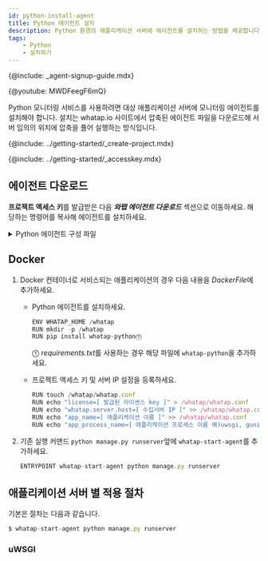 ```yaml
---
id: python-install-agent
title: Python 에이전트 설치
description: Python 환경의 애플리케이션 서버에 에이전트를 설치하는 방법을 제공합니다.
tags: 
    - Python
    - 설치하기
---
```


{@include: _agent-signup-guide.mdx}

{@youtube: MWDFeegF6mQ}

Python 모니터링 서비스를 사용하려면 대상 애플리케이션 서버에 모니터링 에이전트를 설치해야 합니다. 설치는 whatap.io 사이트에서 압축된 에이전트 파일을 다운로드해 서버 임의의 위치에 압축을 풀어 실행하는 방식입니다.

{@include: ../getting-started/_create-project.mdx}

{@include: ../getting-started/_accesskey.mdx}

## 에이전트 다운로드

**프로젝트 액세스 키**를 발급받은 다음 ***와탭 에이전트 다운로드*** 섹션으로 이동하세요. 해당하는 명령어를 복사해 에이전트를 설치하세요. 

<details>
<summary>Python 에이전트 구성 파일</summary>

Python 모니터링 서비스를 구성하는 각 파일의 역할은 다음과 같습니다.

* *whatap.conf* : 에이전트 설정 기본 필수 파일입니다. 에이전트와 관련된 옵션은 모두 *whatap.conf*에서 설정 가능합니다.

* *paramkey.txt* : 추적한 트랜잭션의 프로파일 정보로 수집한 HTTP와 SQL 데이터의 파라미터 정보를 확인할 때 사용합니다. 보안 키를 파일에 저장하고 실제 수집된 데이터를 브라우저에서 확인하고자 할 때 파일에 저장해 둔 보안 키를 입력해야 조회할 수 있습니다. 파일의 내용을 직접 변경하여 보안 키 수정이 가능합니다. 관련 옵션은 다음과 같습니다. 

    * `profile_http_parameter_enabled` (default: false)

    * `profile_sql_param_enabled` (default: false)

</details>

## Docker

1. Docker 컨테이너로 서비스되는 애플리케이션의 경우 다음 내용을 *DockerFile*에 추가하세요.

    * Python 에이전트를 설치하세요.

        ```javascript title='Dockerfile'
        ENV WHATAP_HOME /whatap
        RUN mkdir -p /whatap
        RUN pip install whatap-python⓵
        ```
        ⓵ *requirements.txt*를 사용하는 경우 해당 파일에 `whatap-python`을 추가하세요.

    * 프로젝트 액세스 키 및 서버 IP 설정을 등록하세요.

        ```javascript title='Dockerfile'
        RUN touch /whatap/whatap.conf
        RUN echo "license=[ 발급된 라이센스 key ]" > /whatap/whatap.conf
        RUN echo "whatap.server.host=[ 수집서버 IP ]" >> /whatap/whatap.conf
        RUN echo "app_name=[ 애플리케이션 이름 ]" >> /whatap/whatap.conf
        RUN echo "app_process_name=[ 애플리케이션 프로세스 이름 예)uwsgi, gunicorn.. ]" >> /whatap/whatap.conf
        ```
1. 기존 실행 커맨드 `python manage.py runserver`앞에 `whatap-start-agent`를 추가하세요.

    ```javascript title='Dockerfile'
    ENTRYPOINT whatap-start-agent python manage.py runserver
    ```

## 애플리케이션 서버 별 적용 절차

기본은 절차는 다음과 같습니다.

```javascript title='SH'
$ whatap-start-agent python manage.py runserver
```
<!-- 응답 받은 후 더 진행 -->
### uWSGI
